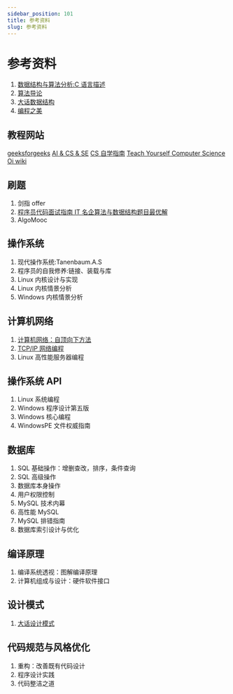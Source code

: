 ```yaml
---
sidebar_position: 101
title: 参考资料
slug: 参考资料
---
```


# 参考资料

1. [数据结构与算法分析:C 语言描述](https://awesome-programming-books.github.io/algorithms/%E6%95%B0%E6%8D%AE%E7%BB%93%E6%9E%84%E4%B8%8E%E7%AE%97%E6%B3%95%E5%88%86%E6%9E%90%EF%BC%9AC%E8%AF%AD%E8%A8%80%E6%8F%8F%E8%BF%B0%EF%BC%88%E7%AC%AC2%E7%89%88%EF%BC%89.pdf)
2. [算法导论](https://jingyuexing.github.io/Ebook/Algorithm/%E7%AE%97%E6%B3%95%E5%AF%BC%E8%AE%BA.pdf)
3. [大话数据结构](https://cwlrin.wiki/wp-content/uploads/2021/02/%E5%A4%A7%E8%AF%9D%E6%95%B0%E6%8D%AE%E7%BB%93%E6%9E%84.pdf)
4. [编程之美](https://d1.amobbs.com/bbs_upload782111/files_53/ourdev_725060C0QQ6K.pdf)

## 教程网站

[geeksforgeeks](https://www.geeksforgeeks.org)
[AI & CS & SE](https://notebook.js.org)
[CS 自学指南](https://csdiy.wiki)
[Teach Yourself Computer Science](https://teachyourselfcs.com)
[Oi wiki](https://oi-wiki.org)

## 刷题

1. 剑指 offer
2. [程序员代码面试指南 IT 名企算法与数据结构题目最优解](https://raw.githubusercontent.com/XWHQSJ/ebooks/master/Algorithm/%E7%A8%8B%E5%BA%8F%E5%91%98%E4%BB%A3%E7%A0%81%E9%9D%A2%E8%AF%95%E6%8C%87%E5%8D%97%EF%BC%9AIT%20%E5%90%8D%E4%BC%81%E7%AE%97%E6%B3%95%E4%B8%8E%E6%95%B0%E6%8D%AE%E7%BB%93%E6%9E%84%E9%A2%98%E7%9B%AE%E6%9C%80%E4%BC%98%E8%A7%A3.pdf)
3. AlgoMooc

## 操作系统

1. 现代操作系统:Tanenbaum.A.S
2. 程序员的自我修养:链接、装载与库
3. Linux 内核设计与实现
4. Linux 内核情景分析
5. Windows 内核情景分析

## 计算机网络

1. [计算机网络：自顶向下方法](https://raw.githubusercontent.com/TimorYang/Computer-Networking-Keith-Ross/d059ae08f44e844f64ca72307cacc6117dec8ab9/book/%E8%AE%A1%E7%AE%97%E6%9C%BA%E7%BD%91%E7%BB%9C-%E8%87%AA%E9%A1%B6%E5%90%91%E4%B8%8B%E6%96%B9%E6%B3%95%E7%AC%AC%E4%B8%83%E7%89%88.pdf)
2. [TCP/IP 网络编程](http://idl.hbdlib.cn/book/00000000000000/pdfbook/018/016/92060.pdf)
3. Linux 高性能服务器编程

## 操作系统 API

1. Linux 系统编程
2. Windows 程序设计第五版
3. Windows 核心编程
4. WindowsPE 文件权威指南

## 数据库

1. SQL 基础操作：增删查改，排序，条件查询
2. SQL 高级操作
3. 数据库本身操作
4. 用户权限控制
5. MySQL 技术内幕
6. 高性能 MySQL
7. MySQL 排错指南
8. 数据库索引设计与优化

## 编译原理

1. 编译系统透视：图解编译原理
2. 计算机组成与设计：硬件软件接口

## 设计模式

1. [大话设计模式](<https://raw.githubusercontent.com/3masterplus/book/bcf47f27e78b2e00d9d8d46025d21a2ddb391753/%E5%A4%A7%E8%AF%9D%E8%AE%BE%E8%AE%A1%E6%A8%A1%E5%BC%8F(%E5%B8%A6%E7%9B%AE%E5%BD%95%E5%AE%8C%E6%95%B4%E7%89%88).pdf>)

## 代码规范与风格优化

1. 重构：改善既有代码设计
2. 程序设计实践
3. 代码整洁之道
